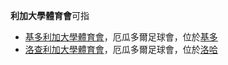'''利加大學體育會'''可指
*[[基多利加大學體育會|基多利加大學體育會]]，厄瓜多爾足球會，位於[[基多|基多]]
*[[洛查利加大學體育會|洛查利加大學體育會]]，厄瓜多爾足球會，位於[[洛哈|洛哈]]

{{disambig}}